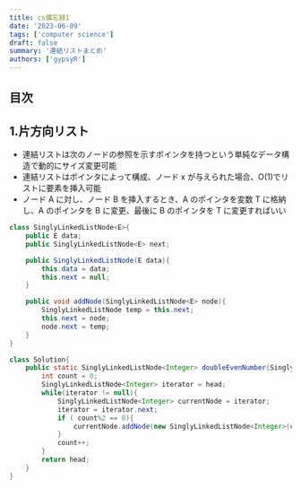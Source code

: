 ```yaml
---
title: cs備忘録1
date: '2023-06-09'
tags: ['computer science']
draft: false
summary: '連結リストまとめ'
authors: ['gypsyR']
---
```


## 目次

## 1.片方向リスト

- 連結リストは次のノードの参照を示すポインタを持つという単純なデータ構造で動的にサイズ変更可能
- 連結リストはポインタによって構成、ノード x が与えられた場合、O(1)でリストに要素を挿入可能
- ノード A に対し、ノード B を挿入するとき、A のポインタを変数 T に格納し、A のポインタを B に変更、最後に B のポインタを T に変更すればいい

```java
class SinglyLinkedListNode<E>{
    public E data;
    public SinglyLinkedListNode<E> next;

    public SinglyLinkedListNode(E data){
        this.data = data;
        this.next = null;
    }

    public void addNode(SinglyLinkedListNode<E> node){
        SinglyLinkedListNode temp = this.next;
        this.next = node;
        node.next = temp;
    }
}

class Solution{
    public static SinglyLinkedListNode<Integer> doubleEvenNumber(SinglyLinkedListNode<Integer> head){
        int count = 0;
        SinglyLinkedListNode<Integer> iterator = head;
        while(iterator != null){
            SinglyLinkedListNode<Integer> currentNode = iterator;
            iterator = iterator.next;
            if ( count%2 == 0){
                currentNode.addNode(new SinglyLinkedListNode<Integer>(currentNode.data * 2));
            }
            count++;
        }
        return head;
    }
}
```
